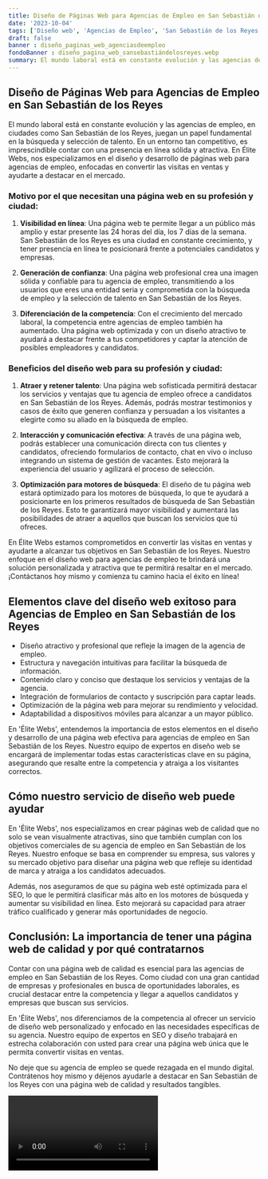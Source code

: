 ```yaml
---
title: Diseño de Páginas Web para Agencias de Empleo en San Sebastián de los Reyes
date: '2023-10-04'
tags: ['Diseño web', 'Agencias de Empleo', 'San Sebastián de los Reyes']
draft: false
banner : diseño_paginas_web_agenciasdeempleo
fondoBanner : diseño_pagina_web_sansebastiándelosreyes.webp
summary: El mundo laboral está en constante evolución y las agencias de empleo, en ciudades como San Sebastián de los Reyes, juegan un papel fundamental en la búsqueda y selección de talento. En un entorno tan competitivo, es imprescindible contar con una presencia en línea sólida y atractiva. En Élite Webs, nos especializamos en el diseño y desarrollo de páginas web para agencias de empleo, enfocadas en convertir las visitas en ventas y ayudarte a destacar en el mercado.
---
```


## Diseño de Páginas Web para Agencias de Empleo en San Sebastián de los Reyes

El mundo laboral está en constante evolución y las agencias de empleo, en ciudades como San Sebastián de los Reyes, juegan un papel fundamental en la búsqueda y selección de talento. En un entorno tan competitivo, es imprescindible contar con una presencia en línea sólida y atractiva. En Élite Webs, nos especializamos en el diseño y desarrollo de páginas web para agencias de empleo, enfocadas en convertir las visitas en ventas y ayudarte a destacar en el mercado.

### Motivo por el que necesitan una página web en su profesión y ciudad:

1. **Visibilidad en línea**: Una página web te permite llegar a un público más amplio y estar presente las 24 horas del día, los 7 días de la semana. San Sebastián de los Reyes es una ciudad en constante crecimiento, y tener presencia en línea te posicionará frente a potenciales candidatos y empresas.

2. **Generación de confianza**: Una página web profesional crea una imagen sólida y confiable para tu agencia de empleo, transmitiendo a los usuarios que eres una entidad seria y comprometida con la búsqueda de empleo y la selección de talento en San Sebastián de los Reyes.

3. **Diferenciación de la competencia**: Con el crecimiento del mercado laboral, la competencia entre agencias de empleo también ha aumentado. Una página web optimizada y con un diseño atractivo te ayudará a destacar frente a tus competidores y captar la atención de posibles empleadores y candidatos.

### Beneficios del diseño web para su profesión y ciudad:

1. **Atraer y retener talento**: Una página web sofisticada permitirá destacar los servicios y ventajas que tu agencia de empleo ofrece a candidatos en San Sebastián de los Reyes. Además, podrás mostrar testimonios y casos de éxito que generen confianza y persuadan a los visitantes a elegirte como su aliado en la búsqueda de empleo.

2. **Interacción y comunicación efectiva**: A través de una página web, podrás establecer una comunicación directa con tus clientes y candidatos, ofreciendo formularios de contacto, chat en vivo o incluso integrando un sistema de gestión de vacantes. Esto mejorará la experiencia del usuario y agilizará el proceso de selección.

3. **Optimización para motores de búsqueda**: El diseño de tu página web estará optimizado para los motores de búsqueda, lo que te ayudará a posicionarte en los primeros resultados de búsqueda de San Sebastián de los Reyes. Esto te garantizará mayor visibilidad y aumentará las posibilidades de atraer a aquellos que buscan los servicios que tú ofreces.

En Élite Webs estamos comprometidos en convertir las visitas en ventas y ayudarte a alcanzar tus objetivos en San Sebastián de los Reyes. Nuestro enfoque en el diseño web para agencias de empleo te brindará una solución personalizada y atractiva que te permitirá resaltar en el mercado. ¡Contáctanos hoy mismo y comienza tu camino hacia el éxito en línea!

<GifSeo />

<Cta />

## Elementos clave del diseño web exitoso para Agencias de Empleo en San Sebastián de los Reyes

- Diseño atractivo y profesional que refleje la imagen de la agencia de empleo.
- Estructura y navegación intuitivas para facilitar la búsqueda de información.
- Contenido claro y conciso que destaque los servicios y ventajas de la agencia.
- Integración de formularios de contacto y suscripción para captar leads.
- Optimización de la página web para mejorar su rendimiento y velocidad.
- Adaptabilidad a dispositivos móviles para alcanzar a un mayor público.

En 'Élite Webs', entendemos la importancia de estos elementos en el diseño y desarrollo de una página web efectiva para agencias de empleo en San Sebastián de los Reyes. Nuestro equipo de expertos en diseño web se encargará de implementar todas estas características clave en su página, asegurando que resalte entre la competencia y atraiga a los visitantes correctos.

## Cómo nuestro servicio de diseño web puede ayudar

En 'Élite Webs', nos especializamos en crear páginas web de calidad que no solo se vean visualmente atractivas, sino que también cumplan con los objetivos comerciales de su agencia de empleo en San Sebastián de los Reyes. Nuestro enfoque se basa en comprender su empresa, sus valores y su mercado objetivo para diseñar una página web que refleje su identidad de marca y atraiga a los candidatos adecuados.

Además, nos aseguramos de que su página web esté optimizada para el SEO, lo que le permitirá clasificar más alto en los motores de búsqueda y aumentar su visibilidad en línea. Esto mejorará su capacidad para atraer tráfico cualificado y generar más oportunidades de negocio.

## Conclusión: La importancia de tener una página web de calidad y por qué contratarnos

Contar con una página web de calidad es esencial para las agencias de empleo en San Sebastián de los Reyes. Como ciudad con una gran cantidad de empresas y profesionales en busca de oportunidades laborales, es crucial destacar entre la competencia y llegar a aquellos candidatos y empresas que buscan sus servicios.

En 'Élite Webs', nos diferenciamos de la competencia al ofrecer un servicio de diseño web personalizado y enfocado en las necesidades específicas de su agencia. Nuestro equipo de expertos en SEO y diseño trabajará en estrecha colaboración con usted para crear una página web única que le permita convertir visitas en ventas.

No deje que su agencia de empleo se quede rezagada en el mundo digital. Contrátenos hoy mismo y déjenos ayudarle a destacar en San Sebastián de los Reyes con una página web de calidad y resultados tangibles.

<Video />

<CtaBot job='Agencias de Empleo' city='San Sebastián de los Reyes'/>

<Gmaps query='San Sebastián de los Reyes+españa+maps' />